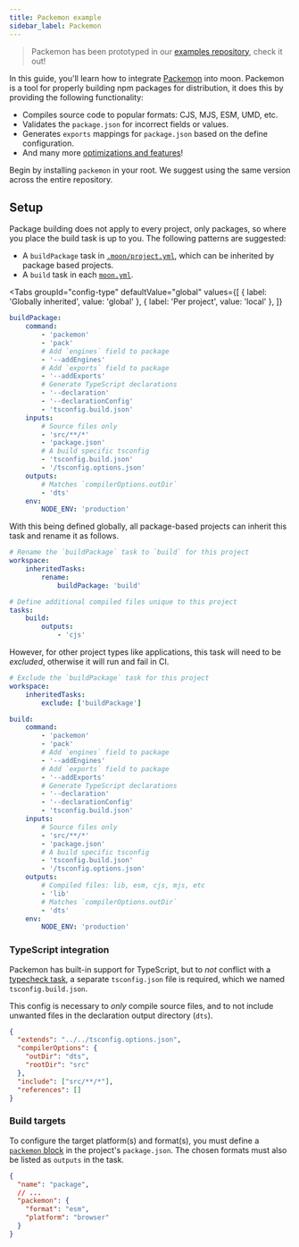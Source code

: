 ```yaml
---
title: Packemon example
sidebar_label: Packemon
---
```



> Packemon has been prototyped in our
> [examples repository](https://github.com/moonrepo/examples/blob/master/.moon/project.yml#L22),
> check it out!

In this guide, you'll learn how to integrate [Packemon](https://packemon.dev/) into moon. Packemon
is a tool for properly building npm packages for distribution, it does this by providing the
following functionality:

- Compiles source code to popular formats: CJS, MJS, ESM, UMD, etc.
- Validates the `package.json` for incorrect fields or values.
- Generates `exports` mappings for `package.json` based on the define configuration.
- And many more [optimizations and features](https://packemon.dev/docs/features)!

Begin by installing `packemon` in your root. We suggest using the same version across the entire
repository.

<AddDepsTabs dep="packemon" dev />

## Setup

Package building does not apply to every project, only packages, so where you place the build task
is up to you. The following patterns are suggested:

- A `buildPackage` task in [`.moon/project.yml`](../../config/global-project), which can be
  inherited by package based projects.
- A `build` task in each [`moon.yml`](../../config/project).

<Tabs
  groupId="config-type"
  defaultValue="global"
  values={[
    { label: 'Globally inherited', value: 'global' },
    { label: 'Per project', value: 'local' },
  ]}
>
<TabItem value="global">

```yaml title=".moon/project.yml"
buildPackage:
	command:
		- 'packemon'
		- 'pack'
		# Add `engines` field to package
		- '--addEngines'
		# Add `exports` field to package
		- '--addExports'
		# Generate TypeScript declarations
		- '--declaration'
		- '--declarationConfig'
		- 'tsconfig.build.json'
	inputs:
		# Source files only
		- 'src/**/*'
		- 'package.json'
		# A build specific tsconfig
		- 'tsconfig.build.json'
		- '/tsconfig.options.json'
	outputs:
		# Matches `compilerOptions.outDir`
		- 'dts'
	env:
		NODE_ENV: 'production'
```

With this being defined globally, all package-based projects can inherit this task and rename it as
follows.

```yaml title="<package>/moon.yml"
# Rename the `buildPackage` task to `build` for this project
workspace:
	inheritedTasks:
		rename:
			buildPackage: 'build'

# Define additional compiled files unique to this project
tasks:
	build:
		outputs:
			- 'cjs'
```

However, for other project types like applications, this task will need to be _excluded_, otherwise
it will run and fail in CI.

```yaml title="<app>/moon.yml"
# Exclude the `buildPackage` task for this project
workspace:
	inheritedTasks:
		exclude: ['buildPackage']
```

</TabItem>
<TabItem value="local">

```yaml title="<package>/moon.yml"
build:
	command:
		- 'packemon'
		- 'pack'
		# Add `engines` field to package
		- '--addEngines'
		# Add `exports` field to package
		- '--addExports'
		# Generate TypeScript declarations
		- '--declaration'
		- '--declarationConfig'
		- 'tsconfig.build.json'
	inputs:
		# Source files only
		- 'src/**/*'
		- 'package.json'
		# A build specific tsconfig
		- 'tsconfig.build.json'
		- '/tsconfig.options.json'
	outputs:
		# Compiled files: lib, esm, cjs, mjs, etc
		- 'lib'
		# Matches `compilerOptions.outDir`
		- 'dts'
	env:
		NODE_ENV: 'production'
```

</TabItem>
</Tabs>

### TypeScript integration

Packemon has built-in support for TypeScript, but to _not_ conflict with a
[typecheck task](./typescript), a separate `tsconfig.json` file is required, which we named
`tsconfig.build.json`.

This config is necessary to _only_ compile source files, and to not include unwanted files in the
declaration output directory (`dts`).

```json title="tsconfig.build.json"
{
  "extends": "../../tsconfig.options.json",
  "compilerOptions": {
    "outDir": "dts",
    "rootDir": "src"
  },
  "include": ["src/**/*"],
  "references": []
}
```

### Build targets

To configure the target platform(s) and format(s), you must define a
[`packemon` block](https://packemon.dev/docs/config) in the project's `package.json`. The chosen
formats must also be listed as `outputs` in the task.

```json title="package.json"
{
  "name": "package",
  // ...
  "packemon": {
    "format": "esm",
    "platform": "browser"
  }
}
```

